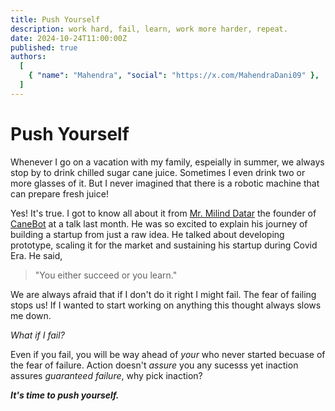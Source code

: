 ```yaml
---
title: Push Yourself
description: work hard, fail, learn, work more harder, repeat.
date: 2024-10-24T11:00:00Z
published: true
authors:
  [
    { "name": "Mahendra", "social": "https://x.com/MahendraDani09" },
  ]
---
```


# Push Yourself
Whenever I go on a vacation with my family, espeially in summer, we always stop by to drink chilled sugar cane juice. Sometimes I even drink two or more glasses of it. But I never imagined that there is a robotic machine that can prepare fresh juice!

Yes! It's true. I got to know all about it from [Mr. Milind Datar](https://www.linkedin.com/in/milinddatar?original_referer=https%3A%2F%2Fwww%2Egoogle%2Ecom%2F&originalSubdomain=in) the founder of [CaneBot](https://www.canebot.com/) at a talk last month. He was so excited to explain his journey of building a startup from just a raw idea. He talked about developing prototype, scaling it for the market and sustaining his startup during Covid Era.
He said,
> "You either succeed or you learn."

We are always afraid that if I don't do it right I might fail. The fear of failing stops us! If I wanted to start working on anything this thought always slows me down. 

_What if I fail?_ 

Even if you fail, you will be way ahead of _your_ who never started becuase of the fear of failure. Action doesn't *assure* you any sucesss yet inaction assures *guaranteed failure*, why pick inaction? 

*__It's time to push yourself.__*




